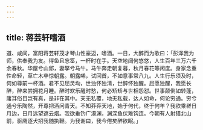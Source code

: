 ```yaml
---
---
---
```

title: 蒋芸轩嗜酒
---



道、咸间，富阳蒋芸轩茂才琴山性豪迈，嗜酒。一日，大醉而为歌曰：「彭泽我为师，供奉我为友。得鱼且忘筌，一杯时在手。天空地阔何悠悠，人生百年三万六千余春秋。华屋兮山邱，妻孥兮马牛。马牛奔走朝复暮，秋月春花等闲度。身家念重性命轻，草亡木卒惊朝露。朝露唏，试回首，不如意事常八九。人生行乐须及时，何如尊前一杯酒。君不见屈灵均，世浊怀独清，世醉怀独醒。屈愿独醒，我愿长醉，醉来尝拥花月睡。醉时欢乐醒时愁，何必矫矫与世相怨怼。世事颠倒如转蓬，庸耳俗目岂有真，是非在其中。天无私覆，地无私载，达人如命，何论穷通。穷兮通兮乐陶然，开尊把酒问青天。不知莽莽天地，始于何代，终于何年？我欲乘槎日月边，日月远望遮云烟。我欲垂钓广漠渊，渊深鱼伏难钩连。今朝有人射猎北山前，驱鹰逐犬招我随执鞭。为我谢曰，我今倦矣醉欲眠。」